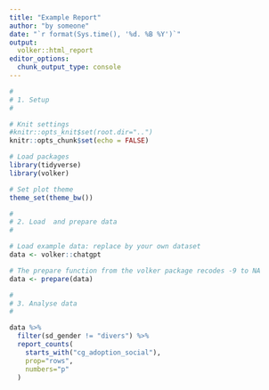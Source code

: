 ```yaml
---
title: "Example Report"
author: "by someone"
date: "`r format(Sys.time(), '%d. %B %Y')`"
output: 
  volker::html_report
editor_options: 
  chunk_output_type: console
---
```



```r
#
# 1. Setup
#

# Knit settings
#knitr::opts_knit$set(root.dir="..")
knitr::opts_chunk$set(echo = FALSE)

# Load packages
library(tidyverse)
library(volker)

# Set plot theme
theme_set(theme_bw())

```


```r
#
# 2. Load  and prepare data
#

# Load example data: replace by your own dataset
data <- volker::chatgpt

# The prepare function from the volker package recodes -9 to NA
data <- prepare(data)

```


```r
#
# 3. Analyse data
#

data %>% 
  filter(sd_gender != "divers") %>% 
  report_counts(
    starts_with("cg_adoption_social"), 
    prop="rows", 
    numbers="p"
  )

```


